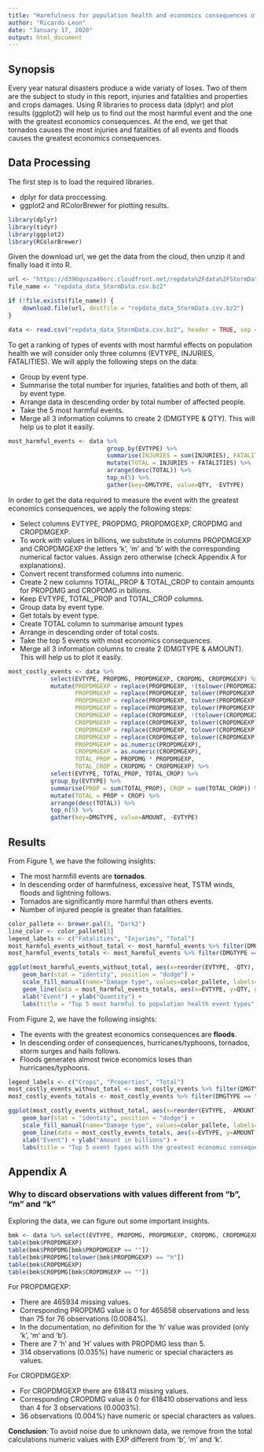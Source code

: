 ```yaml
---
title: "Harmfulness for population health and economics consequences of natural disaster events"
author: "Ricardo Leon"
date: "January 17, 2020"
output: html_document
---
```


## Synopsis

Every year natural disasters produce a wide variaty of loses. Two of them are the subject to study in this report, injuries and fatalities and properties and crops damages. Using R libraries to process data (dplyr) and plot results (ggplot2) will help us to find out the most harmful event and the one with the greatest economics consequences. At the end, we get that tornados causes the most injuries and fatalities of all events and floods causes the greatest economics consequences.

## Data Processing

The first step is to load the required libraries.

- dplyr for data proccessing.
- ggplot2 and RColorBrewer for plotting results.

```r
library(dplyr)
library(tidyr)
library(ggplot2)
library(RColorBrewer)
```

Given the download url, we get the data from the cloud, then unzip it and finally load it into R.

```r
url <- "https://d396qusza40orc.cloudfront.net/repdata%2Fdata%2FStormData.csv.bz2"
file_name <- "repdata_data_StormData.csv.bz2"

if (!file.exists(file_name)) {
    download.file(url, destfile = "repdata_data_StormData.csv.bz2")
}

data <- read.csv("repdata_data_StormData.csv.bz2", header = TRUE, sep = ",", stringsAsFactors = FALSE)
```

To get a ranking of types of events with most harmful effects on population health we will consider
only three columns (EVTYPE, INJURIES, FATALITIES). We will apply the following steps on the data:

- Group by event type.
- Summarise the total number for injuries, fatalities and both of them, all by event type.
- Arrange data in descending order by total number of affected people.
- Take the 5 most harmful events.
- Merge all 3 information columns to create 2 (DMGTYPE & QTY). This will help us to plot it easily.

```r
most_harmful_events <- data %>%
                            group_by(EVTYPE) %>%
                            summarise(INJURIES = sum(INJURIES), FATALITIES = sum(FATALITIES)) %>%
                            mutate(TOTAL = INJURIES + FATALITIES) %>%
                            arrange(desc(TOTAL)) %>%
                            top_n(5) %>%
                            gather(key=DMGTYPE, value=QTY, -EVTYPE)
```

In order to get the data required to measure the event with the greatest economics consequences,
we apply the following steps:

- Select columns EVTYPE, PROPDMG, PROPDMGEXP, CROPDMG and CROPDMGEXP.
- To work with values in billions, we substitute in columns PROPDMGEXP and CROPDMGEXP the letters 'k', 'm' and 'b' with the corresponding numerical factor values. Assign zero otherwise (check Appendix A for explanations).
- Convert recent transformed columns into numeric.
- Create 2 new columns TOTAL_PROP & TOTAL_CROP to contain amounts for PROPDMG and CROPDMG in billions.
- Keep EVTYPE, TOTAL_PROP and TOTAL_CROP columns.
- Group data by event type.
- Get totals by event type.
- Create TOTAL column to summarise amount types
- Arrange in descending order of total costs.
- Take the top 5 events with most economics consequences.
- Merge all 3 information columns to create 2 (DMGTYPE & AMOUNT). This will help us to plot it easily.

```r

most_costly_events <- data %>%
            select(EVTYPE, PROPDMG, PROPDMGEXP, CROPDMG, CROPDMGEXP) %>%
            mutate(PROPDMGEXP = replace(PROPDMGEXP, !(tolower(PROPDMGEXP) %in% c("b", "m", "k")), "0"),
                   PROPDMGEXP = replace(PROPDMGEXP, tolower(PROPDMGEXP) == "k", "0.000001"),
                   PROPDMGEXP = replace(PROPDMGEXP, tolower(PROPDMGEXP) == "m", "0.001"),
                   PROPDMGEXP = replace(PROPDMGEXP, tolower(PROPDMGEXP) == "b", "1"),
                   CROPDMGEXP = replace(CROPDMGEXP, !(tolower(CROPDMGEXP) %in% c("b", "m", "k")), "0"),
                   CROPDMGEXP = replace(CROPDMGEXP, tolower(CROPDMGEXP) == "k", "0.000001"),
                   CROPDMGEXP = replace(CROPDMGEXP, tolower(CROPDMGEXP) == "m", "0.001"),
                   CROPDMGEXP = replace(CROPDMGEXP, tolower(CROPDMGEXP) == "b", "1"),
                   PROPDMGEXP = as.numeric(PROPDMGEXP),
                   CROPDMGEXP = as.numeric(CROPDMGEXP),
                   TOTAL_PROP = PROPDMG * PROPDMGEXP,
                   TOTAL_CROP = CROPDMG * CROPDMGEXP) %>%
            select(EVTYPE, TOTAL_PROP, TOTAL_CROP) %>%
            group_by(EVTYPE) %>%
            summarise(PROP = sum(TOTAL_PROP), CROP = sum(TOTAL_CROP)) %>%
            mutate(TOTAL = PROP + CROP) %>%
            arrange(desc(TOTAL)) %>%
            top_n(5) %>%
            gather(key=DMGTYPE, value=AMOUNT, -EVTYPE)
```

## Results

From Figure 1, we have the following insights:

- The most harmfill events are **tornados**.
- In descending order of harmfulness, excessive heat, TSTM winds, floods and lightning follows.
- Tornados are significantly more harmful than others events.
- Number of injured people is greater than fatalities.

```r
color_pallete <- brewer.pal(3, "Dark2")
line_color <- color_pallete[3]
legend_labels <- c("Fatalities", "Injuries", "Total")
most_harmful_events_without_total <- most_harmful_events %>% filter(DMGTYPE != "TOTAL")
most_harmful_events_totals <- most_harmful_events %>% filter(DMGTYPE == "TOTAL")

ggplot(most_harmful_events_without_total, aes(x=reorder(EVTYPE, -QTY), y=QTY, fill=factor(DMGTYPE))) +
    geom_bar(stat = "identity", position = "dodge") +
    scale_fill_manual(name="Damage type", values=color_pallete, labels=legend_labels) +
    geom_line(data = most_harmful_events_totals, aes(x=EVTYPE, y=QTY, group=1), colour=line_color) +
    xlab("Event") + ylab("Quantity") +
    labs(title = "Top 5 most harmful to population health event types", caption = "Figure 1")
```

From Figure 2, we have the following insights:

- The events with the greatest economics consequences are **floods**.
- In descending order of consequences, hurricanes/typhoons, tornados, storm surges and hails follows.
- Floods generates almost twice economics loses than hurricanes/typhoons.

```r
legend_labels <- c("Crops", "Properties", "Total")
most_costly_events_without_total <- most_costly_events %>% filter(DMGTYPE != "TOTAL")
most_costly_events_totals <- most_costly_events %>% filter(DMGTYPE == "TOTAL")

ggplot(most_costly_events_without_total, aes(x=reorder(EVTYPE, -AMOUNT), y=AMOUNT, fill=factor(DMGTYPE))) +
    geom_bar(stat = "identity", position = "dodge") +
    scale_fill_manual(name="Damage type", values=color_pallete, labels=legend_labels) +
    geom_line(data = most_costly_events_totals, aes(x=EVTYPE, y=AMOUNT, group=1), colour=line_color) +
    xlab("Event") + ylab("Amount in billions") +
    labs(title = "Top 5 event types with the greatest economic consequences", caption = "Figure 2")
```

## Appendix A
### Why to discard observations with values different from "b", "m" and "k"

Exploring the data, we can figure out some important insights.

```r
bmk <- data %>% select(EVTYPE, PROPDMG, PROPDMGEXP, CROPDMG, CROPDMGEXP)
table(bmk$PROPDMGEXP)
table(bmk$PROPDMG[bmk$PROPDMGEXP == ""])
table(bmk$PROPDMG[tolower(bmk$PROPDMGEXP) == "h"])
table(bmk$CROPDMGEXP)
table(bmk$CROPDMG[bmk$CROPDMGEXP == ""])
```

For PROPDMGEXP:

- There are 465934 missing values.
- Corresponding PROPDMG value is 0 for 465858 observations and less than 75 for 76 observations (0.0084%).
- In the documentation, no definition for the 'h' value was provided (only 'k', 'm' and 'b').
- There are 7 'h' and 'H' values with PROPDMG less than 5.
- 314 observations (0.035%) have numeric or special characters as values.

For CROPDMGEXP:

- For CROPDMGEXP there are 618413 missing values.
- Corresponding CROPDMG value is 0 for 618410 observations and less than 4 for 3 observations (0.0003%).
- 36 observations (0.004%) have numeric or special characters as values.

**Conclusion**: To avoid noise due to unknown data, we remove from the total calculations numeric values with EXP different from 'b', 'm' and 'k'.
